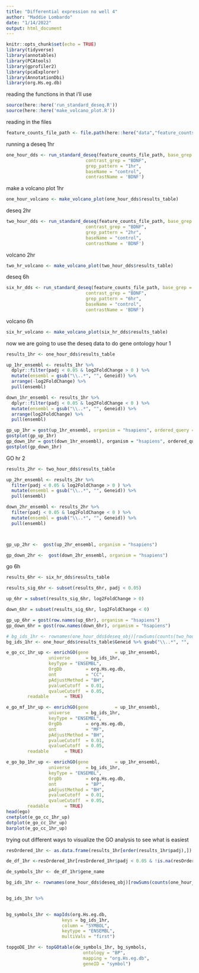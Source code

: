 ```yaml
---
title: "Differential expression no well 4"
author: "Maddie Lombardo"
date: "1/14/2022"
output: html_document
---
```


```r
knitr::opts_chunk$set(echo = TRUE)
library(tidyverse)
library(annotables)
library(PCAtools)
library(gprofiler2)
library(pcaExplorer)
library(AnnotationDbi)
library(org.Hs.eg.db)
```

reading the functions in that i'll use
```r
source(here::here('run_standard_deseq.R'))
source(here::here('make_volcano_plot.R'))
```

reading in the files
```r
feature_counts_file_path <- file.path(here::here("data","feature_counts_bdnf_No4"))
```

running a deseq 1hr
```r
one_hour_dds <- run_standard_deseq(feature_counts_file_path, base_grep = "CONTROL",
                              contrast_grep = "BDNF", 
                              grep_pattern = "1hr",
                              baseName = "control",
                              contrastName = 'BDNF')
```

make a volcano plot 1hr
```r
one_hour_volcano <- make_volcano_plot(one_hour_dds$results_table)
```

deseq 2hr
```r
two_hour_dds <- run_standard_deseq(feature_counts_file_path, base_grep = "CONTROL",
                              contrast_grep = "BDNF", 
                              grep_pattern = "2hr",
                              baseName = "control",
                              contrastName = 'BDNF')
```

volcano 2hr
```r
two_hr_volcano <- make_volcano_plot(two_hour_dds$results_table)
```

deseq 6h
```r
six_hr_dds <- run_standard_deseq(feature_counts_file_path, base_grep = "CONTROL",
                              contrast_grep = "BDNF", 
                              grep_pattern = "6hr",
                              baseName = "control",
                              contrastName = 'BDNF')
```

volcano 6h
```r
six_hr_volcano <- make_volcano_plot(six_hr_dds$results_table)
```

now we are going to use the deseq data to do gene ontology
hour 1
```r
results_1hr <- one_hour_dds$results_table

up_1hr_ensembl <- results_1hr %>% 
  dplyr::filter(padj < 0.05 & log2FoldChange > 0 ) %>% 
  mutate(ensembl = gsub("\\..*", "", Geneid)) %>% 
  arrange(-log2FoldChange) %>% 
  pull(ensembl)

down_1hr_ensembl <- results_1hr %>% 
  dplyr::filter(padj < 0.05 & log2FoldChange < 0 ) %>% 
  mutate(ensembl = gsub("\\..*", "", Geneid)) %>% 
  arrange(log2FoldChange) %>% 
  pull(ensembl)

gp_up_1hr = gost(up_1hr_ensembl, organism = "hsapiens", ordered_query = TRUE) 
gostplot(gp_up_1hr)
gp_down_1hr = gost(down_1hr_ensembl), organism = "hsapiens", ordered_query = TRUE) 
gostplot(gp_down_1hr)

```

GO hr 2
```r
results_2hr <- two_hour_dds$results_table

up_2hr_ensembl <- results_2hr %>% 
  filter(padj < 0.05 & log2FoldChange > 0 ) %>% 
  mutate(ensembl = gsub("\\..*", "", Geneid)) %>% 
  pull(ensembl)

down_2hr_ensembl <- results_2hr %>% 
  filter(padj < 0.05 & log2FoldChange < 0 ) %>% 
  mutate(ensembl = gsub("\\..*", "", Geneid)) %>% 
  pull(ensembl)



gp_up_2hr <-  gost(up_2hr_ensembl, organism = "hsapiens")

gp_down_2hr <-  gost(down_2hr_ensembl, organism = "hsapiens")
```

go 6h
```r
results_6hr <- six_hr_dds$results_table

results_sig_6hr <- subset(results_6hr, padj < 0.05)

up_6hr = subset(results_sig_6hr, log2FoldChange > 0)

down_6hr = subset(results_sig_6hr, log2FoldChange < 0)

gp_up_6hr = gost(row.names(up_6hr), organism = "hsapiens")
gp_down_6hr = gost(row.names(down_6hr), organism = "hsapiens")
```


```r

# bg_ids_1hr <- rownames(one_hour_dds$deseq_obj)[rowSums(counts(two_hour_dds$deseq_obj))>0] %>% gsub("\\..*", "", .) 
bg_ids_1hr <- one_hour_dds$results_table$Geneid %>% gsub("\\..*", "", .) 

e_go_cc_1hr_up <- enrichGO(gene          = up_1hr_ensembl,
                universe      = bg_ids_1hr,
                keyType = "ENSEMBL",
                OrgDb         = org.Hs.eg.db,
                ont           = "CC",
                pAdjustMethod = "BH",
                pvalueCutoff  = 0.01,
                qvalueCutoff  = 0.05,
        readable      = TRUE)

e_go_mf_1hr_up <- enrichGO(gene          = up_1hr_ensembl,
                universe      = bg_ids_1hr,
                keyType = "ENSEMBL",
                OrgDb         = org.Hs.eg.db,
                ont           = "MF",
                pAdjustMethod = "BH",
                pvalueCutoff  = 0.01,
                qvalueCutoff  = 0.05,
        readable      = TRUE)

e_go_bp_1hr_up <- enrichGO(gene          = up_1hr_ensembl,
                universe      = bg_ids_1hr,
                keyType = "ENSEMBL",
                OrgDb         = org.Hs.eg.db,
                ont           = "BP",
                pAdjustMethod = "BH",
                pvalueCutoff  = 0.01,
                qvalueCutoff  = 0.05,
        readable      = TRUE)
head(ego)
cnetplot(e_go_cc_1hr_up)
dotplot(e_go_cc_1hr_up)
barplot(e_go_cc_1hr_up)
```



trying out different ways to visualize the GO analysis to see what is easiest
```r

resOrdered_1hr <- as.data.frame(results_1hr[order(results_1hr$padj),]) 

de_df_1hr <-resOrdered_1hr[resOrdered_1hr$padj < 0.05 & !is.na(resOrdered_1hr$padj),]

de_symbols_1hr <- de_df_1hr$gene_name

bg_ids_1hr <- rownames(one_hour_dds$deseq_obj)[rowSums(counts(one_hour_dds$deseq_obj))>0] %>% gsub("\\..*", "", .) 


bg_ids_1hr %>% 
  

bg_symbols_1hr <- mapIds(org.Hs.eg.db,
                     keys = bg_ids_1hr,
                     column = "SYMBOL",
                     keytype = "ENSEMBL",
                     multiVals = "first")

topgoDE_1hr <- topGOtable(de_symbols_1hr, bg_symbols,
                             ontology = "BP",
                             mapping = "org.Hs.eg.db",
                             geneID = "symbol")
```

